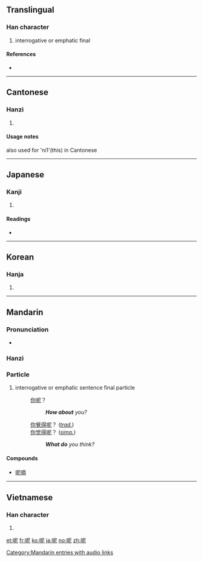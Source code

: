 {{zh-hanzi|{{zh-lookup|呢}}}}
==Translingual==

===Han character===
{{Han char|rn=30|rad=口|as=05|sn=8|four=6701<sub>1</sub>|canj=口尸心 (RSP)}}

# interrogative or emphatic final

====References====
* {{Han ref|kx=0181.250|dkj=03430|dj=0399.310|hdz=10609.030|uh=5462|ud=21602|bh=A94F|bd=43343}}

----

==Cantonese==

===Hanzi===
{{yue-hanzi|jyut=|y=ne1}}

# {{defn|Cantonese|sort=口05}}

====Usage notes====
also used for 'ni1'(this) in Cantonese

----

==Japanese==

===Kanji===
{{ja-kanji|grade=|rs=口05}}

# {{defn|Japanese|sort=口05}}

====Readings====
* {{ja-readings|on=[[じ]] (ji), [[に]] (ni)|kun=}}

----

==Korean==

===Hanja===
{{ko-hanja|hangeul=니|rv=ni|mr=ni}}

# {{defn|Korean|sort=口05}}

----

==Mandarin==
{{zh-hanzi|[[呢 ]]}}

===Pronunciation===
* {{audio|zh-ne.ogg|audio}}

===Hanzi===
{{cmn-hanzi|pin=[[ní]] ([[ni2]]), [[ne]] ([[ne5]])|wg=ni<sup>2</sup>}}

===Particle===
{{cmn-particle|ts|pin=ne|pint=ne|rs=口05}}

# interrogative or emphatic sentence final particle
#: [[你]][[呢]]？
#:: '''''How about''' you?''
#: [[你]][[覺得]][[呢]]？ (''[[Traditional Chinese|trad.]]'')
#: [[你]][[觉得]][[呢]]？ (''[[Simplified Chinese|simp.]]'')
#:: '''''What do''' you think?''

====Compounds====
* [[呢喃]]

[[Category:Mandarin entries with audio links]]

----

==Vietnamese==

===Han character===
{{vi-hantu|[[ni]], [[nài]], [[nấy]], [[nê]], [[nỉ]], [[nì]], [[này]]|rs=口05}}

# {{defn|Vietnamese|sort=口05}}

[[et:呢]]
[[fr:呢]]
[[ko:呢]]
[[ja:呢]]
[[no:呢]]
[[zh:呢]]